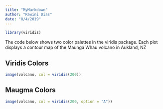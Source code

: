```yaml
---
title: "MyMarkdown"
author: "Rawini Dias"
date: "8/4/2019"
---
```


```r
library(viridis)
```

The code below shows two color palettes in the viridis package. Each plot displays a contour map of the Maunga Whau volcano in Aukland, NZ

## Viridis Colors

```r
image(volcano, col = viridis(200))
```

## Maugma Colors

```r
image(volcano, col = viridis(200, option = "A"))
```


